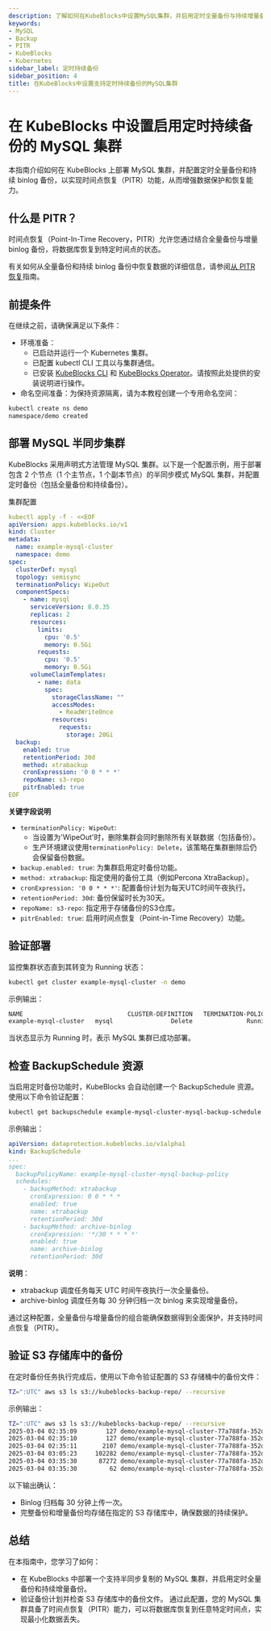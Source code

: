 ```yaml
---
description: 了解如何在KubeBlocks中设置MySQL集群，并启用定时全量备份与持续增量备份功能。
keywords:
- MySQL
- Backup
- PITR
- KubeBlocks
- Kubernetes
sidebar_label: 定时持续备份
sidebar_position: 4
title: 在KubeBlocks中设置支持定时持续备份的MySQL集群
---
```

# 在 KubeBlocks 中设置启用定时持续备份的 MySQL 集群

本指南介绍如何在 KubeBlocks 上部署 MySQL 集群，并配置定时全量备份和持续 binlog 备份，以实现时间点恢复（PITR）功能，从而增强数据保护和恢复能力。

## 什么是 PITR？
时间点恢复（Point-In-Time Recovery，PITR）允许您通过结合全量备份与增量 binlog 备份，将数据库恢复到特定时间点的状态。

有关如何从全量备份和持续 binlog 备份中恢复数据的详细信息，请参阅[从 PITR 恢复](restore-with-pitr.mdx)指南。



## 前提条件

在继续之前，请确保满足以下条件：
- 环境准备：
    - 已启动并运行一个 Kubernetes 集群。
    - 已配置 kubectl CLI 工具以与集群通信。
    - 已安装 [KubeBlocks CLI](../../user_docs/references/install-kbcli) 和 [KubeBlocks Operator](../../user_docs/overview/install-kubeblocks)。请按照此处提供的安装说明进行操作。
- 命名空间准备：为保持资源隔离，请为本教程创建一个专用命名空间：

```bash
kubectl create ns demo
namespace/demo created
```




## 部署 MySQL 半同步集群

KubeBlocks 采用声明式方法管理 MySQL 集群。以下是一个配置示例，用于部署包含 2 个节点（1 个主节点，1 个副本节点）的半同步模式 MySQL 集群，并配置定时备份（包括全量备份和持续备份）。

集群配置

```yaml
kubectl apply -f - <<EOF
apiVersion: apps.kubeblocks.io/v1
kind: Cluster
metadata:
  name: example-mysql-cluster
  namespace: demo
spec:
  clusterDef: mysql
  topology: semisync
  terminationPolicy: WipeOut
  componentSpecs:
    - name: mysql
      serviceVersion: 8.0.35
      replicas: 2
      resources:
        limits:
          cpu: '0.5'
          memory: 0.5Gi
        requests:
          cpu: '0.5'
          memory: 0.5Gi
      volumeClaimTemplates:
        - name: data
          spec:
            storageClassName: ""
            accessModes:
              - ReadWriteOnce
            resources:
              requests:
                storage: 20Gi
  backup:
    enabled: true
    retentionPeriod: 30d
    method: xtrabackup
    cronExpression: '0 0 * * *'
    repoName: s3-repo
    pitrEnabled: true
EOF
```

**关键字段说明**
- `terminationPolicy: WipeOut`:
  - 当设置为'WipeOut'时，删除集群会同时删除所有关联数据（包括备份）。
  - 生产环境建议使用`terminationPolicy: Delete`，该策略在集群删除后仍会保留备份数据。
- `backup.enabled: true`: 为集群启用定时备份功能。
- `method: xtrabackup`: 指定使用的备份工具（例如Percona XtraBackup）。
- `cronExpression: '0 0 * * *'`: 配置备份计划为每天UTC时间午夜执行。
- `retentionPeriod: 30d`: 备份保留时长为30天。
- `repoName: s3-repo`: 指定用于存储备份的S3仓库。
- `pitrEnabled: true`: 启用时间点恢复（Point-in-Time Recovery）功能。

## 验证部署

监控集群状态直到其转变为 Running 状态：

```bash
kubectl get cluster example-mysql-cluster -n demo
```

示例输出：

```bash
NAME                             CLUSTER-DEFINITION   TERMINATION-POLICY   STATUS    AGE
example-mysql-cluster   mysql                Delete               Running   38s
```

当状态显示为 Running 时，表示 MySQL 集群已成功部署。

## 检查 BackupSchedule 资源

当启用定时备份功能时，KubeBlocks 会自动创建一个 BackupSchedule 资源。使用以下命令验证配置：



```bash
kubectl get backupschedule example-mysql-cluster-mysql-backup-schedule  -n demo -oyaml
```

示例输出：

```yaml
apiVersion: dataprotection.kubeblocks.io/v1alpha1
kind: BackupSchedule
...
spec:
  backupPolicyName: example-mysql-cluster-mysql-backup-policy
  schedules:
    - backupMethod: xtrabackup
      cronExpression: 0 0 * * *
      enabled: true
      name: xtrabackup
      retentionPeriod: 30d
    - backupMethod: archive-binlog
      cronExpression: '*/30 * * * *'
      enabled: true
      name: archive-binlog
      retentionPeriod: 30d
```

**说明**：
- xtrabackup 调度任务每天 UTC 时间午夜执行一次全量备份。
- archive-binlog 调度任务每 30 分钟归档一次 binlog 来实现增量备份。

通过这种配置，全量备份与增量备份的组合能确保数据得到全面保护，并支持时间点恢复（PITR）。

## 验证 S3 存储库中的备份

在定时备份任务执行完成后，使用以下命令验证配置的 S3 存储桶中的备份文件：

```bash
TZ=":UTC" aws s3 ls s3://kubeblocks-backup-repo/ --recursive
```

示例输出：

```bash
TZ=":UTC" aws s3 ls s3://kubeblocks-backup-repo/ --recursive
2025-03-04 02:35:09        127 demo/example-mysql-cluster-77a788fa-352d-40b2-8262-7fcd0c706f58/mysql/77a788fa-example-mysql-cluster-archive-binlog/binlog_005/example-mysql-cluster-mysql-0-bin.000001.zst
2025-03-04 02:35:10        127 demo/example-mysql-cluster-77a788fa-352d-40b2-8262-7fcd0c706f58/mysql/77a788fa-example-mysql-cluster-archive-binlog/binlog_005/example-mysql-cluster-mysql-0-bin.000002.zst
2025-03-04 02:35:11       2107 demo/example-mysql-cluster-77a788fa-352d-40b2-8262-7fcd0c706f58/mysql/77a788fa-example-mysql-cluster-archive-binlog/binlog_005/example-mysql-cluster-mysql-0-bin.000003.zst
2025-03-04 03:05:23     102282 demo/example-mysql-cluster-77a788fa-352d-40b2-8262-7fcd0c706f58/mysql/77a788fa-example-mysql-cluster-archive-binlog/binlog_005/example-mysql-cluster-mysql-0-bin.000004.zst
2025-03-04 03:35:30      87272 demo/example-mysql-cluster-77a788fa-352d-40b2-8262-7fcd0c706f58/mysql/77a788fa-example-mysql-cluster-archive-binlog/binlog_005/example-mysql-cluster-mysql-0-bin.000005.zst
2025-03-04 03:35:30         62 demo/example-mysql-cluster-77a788fa-352d-40b2-8262-7fcd0c706f58/mysql/77a788fa-example-mysql-cluster-archive-binlog/binlog_sentinel_005.json
```

以下输出确认：
- Binlog 归档每 30 分钟上传一次。
- 完整备份和增量备份均存储在指定的 S3 存储库中，确保数据的持续保护。

## 总结
在本指南中，您学习了如何：
- 在 KubeBlocks 中部署一个支持半同步复制的 MySQL 集群，并启用定时全量备份和持续增量备份。
- 验证备份计划并检查 S3 存储库中的备份文件。
通过此配置，您的 MySQL 集群具备了时间点恢复（PITR）能力，可以将数据库恢复到任意特定时间点，实现最小化数据丢失。